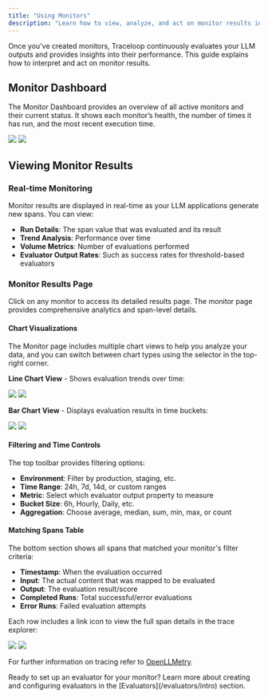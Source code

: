```yaml
---
title: "Using Monitors"
description: "Learn how to view, analyze, and act on monitor results in your LLM applications"
---
```


Once you've created monitors, Traceloop continuously evaluates your LLM outputs and provides insights into their performance. This guide explains how to interpret and act on monitor results.

## Monitor Dashboard

The Monitor Dashboard provides an overview of all active monitors and their current status. 
It shows each monitor’s health, the number of times it has run, and the most recent execution time.

<Frame>
  <img className="block dark:hidden" src="/img/monitor/monitor-list-light.png" />
  <img className="hidden dark:block" src="/img/monitor/monitor-list-dark.png" />
</Frame>


## Viewing Monitor Results

### Real-time Monitoring

Monitor results are displayed in real-time as your LLM applications generate new spans. You can view:

- **Run Details**: The span value that was evaluated and its result
- **Trend Analysis**: Performance over time
- **Volume Metrics**: Number of evaluations performed
- **Evaluator Output Rates**: Such as success rates for threshold-based evaluators

### Monitor Results Page

Click on any monitor to access its detailed results page. The monitor page provides comprehensive analytics and span-level details.

#### Chart Visualizations

The Monitor page includes multiple chart views to help you analyze your data, and you can switch between chart types using the selector in the top-right corner.

**Line Chart View** - Shows evaluation trends over time:
<Frame>
  <img className="block dark:hidden" src="/img/monitor/monitor-page-line-light.png" />
  <img className="hidden dark:block" src="/img/monitor/monitor-page-line-dark.png" />
</Frame>

**Bar Chart View** - Displays evaluation results in time buckets:
<Frame>
  <img className="block dark:hidden" src="/img/monitor/monitor-page-buckets-light.png" />
  <img className="hidden dark:block" src="/img/monitor/monitor-page-buckets-dark.png" />
</Frame>

#### Filtering and Time Controls

The top toolbar provides filtering options:
- **Environment**: Filter by production, staging, etc.
- **Time Range**: 24h, 7d, 14d, or custom ranges
- **Metric**: Select which evaluator output property to measure
- **Bucket Size**: 6h, Hourly, Daily, etc. 
- **Aggregation**: Choose average, median, sum, min, max, or count

#### Matching Spans Table

The bottom section shows all spans that matched your monitor's filter criteria:
- **Timestamp**: When the evaluation occurred
- **Input**: The actual content that was mapped to be evaluated
- **Output**: The evaluation result/score
- **Completed Runs**: Total successful/error evaluations
- **Error Runs**: Failed evaluation attempts

Each row includes a link icon to view the full span details in the trace explorer: 

<Frame>
  <img className="block dark:hidden" src="/img/trace/trace-light.png" />
  <img className="hidden dark:block" src="/img/trace/trace-dark.png" />
</Frame>

For further information on tracing refer to [OpenLLMetry](/openllmetry/introduction). 

<Tip>
Ready to set up an evaluator for your monitor? Learn more about creating and configuring evaluators in the [Evaluators](/evaluators/intro) section.
</Tip> 
